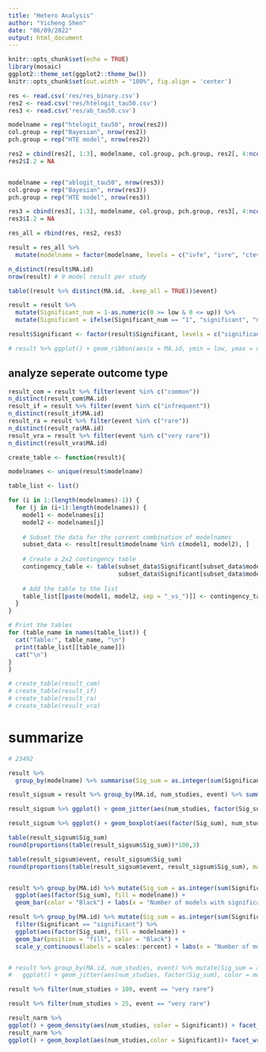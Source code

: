```yaml
---
title: "Hetero Analysis"
author: "Yicheng Shen"
date: "06/09/2022"
output: html_document
---
```


```r
knitr::opts_chunk$set(echo = TRUE)
library(mosaic)
ggplot2::theme_set(ggplot2::theme_bw())
knitr::opts_chunk$set(out.width = "100%", fig.align = 'center')
```


```r
res <- read.csv('res/res_binary.csv')   
res2 <- read.csv('res/htelogit_tau50.csv')   
res3 <- read.csv('res/ab_tau50.csv')   

modelname = rep("htelogit_tau50", nrow(res2))
col.group = rep("Bayesian", nrow(res2))
pch.group = rep("HTE model", nrow(res2))

res2 = cbind(res2[, 1:3], modelname, col.group, pch.group, res2[, 4:ncol(res2)])
res2$I.2 = NA


modelname = rep("ablogit_tau50", nrow(res3))
col.group = rep("Bayesian", nrow(res3))
pch.group = rep("HTE model", nrow(res3))

res3 = cbind(res3[, 1:3], modelname, col.group, pch.group, res3[, 4:ncol(res3)])
res3$I.2 = NA

res_all = rbind(res, res2, res3)
```




```r
result = res_all %>% 
  mutate(modelname = factor(modelname, levels = c("ivfe", "ivre", "ctevaguelogit","ctebeta", "htevaguelogit", "htelogit_tau50", "htebeta", "ablogit", "ablogit_tau50")))

n_distinct(result$MA.id)
nrow(result) # 9 model result per study

table((result %>% distinct(MA.id, .keep_all = TRUE))$event)
```


```r
result = result %>% 
  mutate(Significant_num = 1-as.numeric(0 >= low & 0 <= up)) %>% 
  mutate(Significant = ifelse(Significant_num == "1", "significant", "non-significant"))

result$Significant <- factor(result$Significant, levels = c("significant", "non-significant")) 

# result %>% ggplot() + geom_ribbon(aes(x = MA.id, ymin = low, ymax = up)) + facet_wrap(~modelname)
```


## analyze seperate outcome type

```r
result_com = result %>% filter(event %in% c("common"))
n_distinct(result_com$MA.id)
result_if = result %>% filter(event %in% c("infrequent"))
n_distinct(result_if$MA.id)
result_ra = result %>% filter(event %in% c("rare"))
n_distinct(result_ra$MA.id)
result_vra = result %>% filter(event %in% c("very rare"))
n_distinct(result_vra$MA.id)
```



```r
create_table <- function(result){

modelnames <- unique(result$modelname)

table_list <- list()

for (i in 1:(length(modelnames)-1)) {
  for (j in (i+1):length(modelnames)) {
    model1 <- modelnames[i]
    model2 <- modelnames[j]
    
    # Subset the data for the current combination of modelnames
    subset_data <- result[result$modelname %in% c(model1, model2), ]
    
    # Create a 2x2 contingency table
    contingency_table <- table(subset_data$Significant[subset_data$modelname == model1],
                               subset_data$Significant[subset_data$modelname == model2])
    
    # Add the table to the list
    table_list[[paste(model1, model2, sep = "_vs_")]] <- contingency_table
  }
}

# Print the tables
for (table_name in names(table_list)) {
  cat("Table:", table_name, "\n")
  print(table_list[[table_name]])
  cat("\n")
}
}
```


```r
# create_table(result_com)
# create_table(result_if)
# create_table(result_ra)
# create_table(result_vra)
```



# summarize

```r
# 23492

result %>% 
  group_by(modelname) %>% summarise(Sig_sum = as.integer(sum(Significant_num, na.rm = T))) %>% mutate(percentage_total = 100 * Sig_sum/table(result$modelname))

result_sigsum = result %>% group_by(MA.id, num_studies, event) %>% summarise(Sig_sum = as.integer(sum(Significant_num, na.rm = T)))

result_sigsum %>% ggplot() + geom_jitter(aes(num_studies, factor(Sig_sum)), alpha = 0.3, height = 0.2) + facet_wrap(~event)

result_sigsum %>% ggplot() + geom_boxplot(aes(factor(Sig_sum), num_studies)) + facet_wrap(~event) + coord_flip()

table(result_sigsum$Sig_sum)
round(proportions(table(result_sigsum$Sig_sum))*100,3)

table(result_sigsum$event, result_sigsum$Sig_sum)
round(proportions(table(result_sigsum$event, result_sigsum$Sig_sum), margin = 1)*100,3)


result %>% group_by(MA.id) %>% mutate(Sig_sum = as.integer(sum(Significant_num, na.rm = T))) %>% filter(Significant == "significant") %>% 
  ggplot(aes(factor(Sig_sum), fill = modelname)) +
  geom_bar(color = "Black") + labs(x = "Number of models with significant results")

result %>% group_by(MA.id) %>% mutate(Sig_sum = as.integer(sum(Significant_num, na.rm = T))) %>% 
  filter(Significant == "significant") %>% 
  ggplot(aes(factor(Sig_sum), fill = modelname)) +
  geom_bar(position = "fill", color = "Black") +
  scale_y_continuous(labels = scales::percent) + labs(x = "Number of models with significant results", y = "proportion")


# result %>% group_by(MA.id, num_studies, event) %>% mutate(Sig_sum = as.integer(sum(Significant_num, na.rm = T))) %>% 
#   ggplot() + geom_jitter(aes(num_studies, factor(Sig_sum), color = modelname), alpha = 0.3, height = 0.1) + facet_wrap(~event)
```
```r
result %>% filter(num_studies > 100, event == "very rare")

result %>% filter(num_studies > 25, event == "very rare")
```


```r
result_narm %>% 
ggplot() + geom_density(aes(num_studies, color = Significant)) + facet_wrap(~event)
result_narm %>% 
ggplot() + geom_boxplot(aes(num_studies,color = Significant))+ facet_wrap(~event)
```




